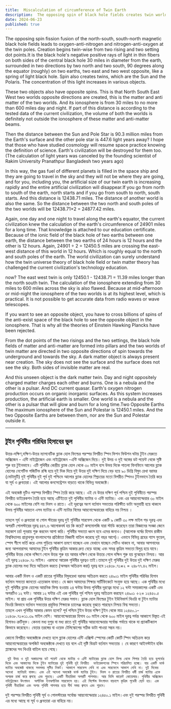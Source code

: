 ```yaml
---
title:  Miscalculation of circumference of Twin Earth
description:  The opposing spin of black hole fields creates twin worlds with opposite charges, influencing cosmic distances and ionosphere measurements. The theory challenges current cosmology by redefining distances and cosmic interactions.
date: 2024-06-23
published: true
---
```


The opposing spin fission fusion of the north-south, south-north magnetic black hole fields leads to oxygen-anti-nitrogen and nitrogen-anti-oxygen at the twin poles. Creation begins twin-wise from two rising and two setting dot points.It is the black hole's negative positive rays of light in thin fibers on both sides of the central black hole 30 miles in diameter from the earth, surrounded in two directions by two north and two south, 90 degrees along the equator (roughly) on two earths, two east and two west opposite, like a spring of light black hole. Spin also creates twins, which are the Sun and the Polaris. The concentration of this light increases in various objects.

These two objects also have opposite spins. This is that North South East West two worlds opposite directions are created, this is the matter and anti matter of the two worlds. And its ionosphere is from 30 miles to no more than 600 miles day and night. If part of this distance is according to the tested data of the current civilization, the volume of both the worlds is definitely not outside the ionosphere of these matter and anti-matter beams.

Then the distance between the Sun and Pole Star is 90.3 million miles from the Earth's surface and the other pole star is 447.6 light years away? I hope that those who have studied cosmology will resume space practice knowing the definition of science. Earth's civilization will be destroyed for them too. (The calculation of light years was canceled by the founding scientist of Rakim University Pranathpur Bangladesh two years ago)

In this way, the gas fuel of different planets is filled in the space ship and they are going to travel in the sky and they will not be where they are going, and for you, including you, the artificial size of our twin earth is increasing rapidly and the entire artificial civilization will disappear.If you go from north to south of the earth, north starts and if you go from south to north, south starts. And this distance is 12438.71 miles. The distance of another world is also the same. So the distance between the two north and south poles of the two worlds will be 12438.71×2 = 24877.42 miles.

Again, one day and one night to travel along the earth's equator, the current civilization knew the calculation of the earth's circumference of 24901 miles for a long time. That knowledge is attached to our education certificate. Because of the ionic field of the black hole of two earths between one earth, the distance between the two earths of 24 hours is 12 hours and the other is 12 hours. Again, 24901 ÷ 2 = 12450.5 miles are crossing the east-west distance of this world in 12 hours. Which is roughly equal to the north and south poles of the earth. The world civilization can surely understand how the twin universe theory of black hole field or twin matter theory has challenged the current civilization's technology education.

now? The east west twin is only 12450.1 - 12438.71 = 11.39 miles longer than the north south twin. The calculation of the ionosphere extending from 30 miles to 600 miles across the sky is also flawed. Because at mid-afternoon or mid-night the ionosphere of the two worlds is at its highest level, which is practical. It is not possible to get accurate data from radio waves or wave telescopes.

If you want to see an opposite object, you have to cross billions of spins of the anti-exist space of the black hole to see the opposite object in the ionosphere. That is why all the theories of Einstein Hawking Plancks have been rejected.

From the dot points of the two risings and the two settings, the black hole fields of matter and anti-matter are formed into pillars and the two worlds of twin matter are directed in two opposite directions of spin towards the underground and towards the sky. A dark matter object is always present near creation. The sky does not see the surface and the surface does not see the sky. Both sides of invisible matter are real.

And this unseen object is the dark matter twin. Day and night oppositely charged matter charges each other and burns. One is a nebula and the other is a pulsar. And DC current quasar. Earth's oxygen nitrogen production occurs on organic inorganic surfaces. As this system increases production, the artificial earth is smaller. One world is a nebula and the other is a pulsar that will glow and burn for a long time.Two Opposite Earths The maximum ionosphere of the Sun and Polestar is 12450.1 miles. And the two Opposite Earths are between them, nor are the Sun and Polestar outside it.

---

## টুইন পৃথিবীর পরিধির হিসাবের ভুল

উত্তর-দক্ষিণ,দক্ষিণ-উত্তর ম‍্যাগনেটিক ব্ল‍্যাক হোল ফিল্ডের পরস্পর বিপরীত স্পিন ফিশন ফিউশন ঘটায় টুইন মেরুতে অক্সিজেন - এন্টি নাইট্রোজেন এবং নাইট্রোজেন -এন্টি অক্সিজেন দিয়ে। দুই উদয় ও দুই অস্তের ডট পয়েন্ট থেকে সৃষ্টি শুরু হয় টুইনভাবে। এটি পৃথিবীর কেন্দ্রীয় ব্ল‍্যাক হোল থেকে ৩০ মাইল ব‍্যস উভয় দিকে পাতলা ফিনফিনে আলোর ব্ল‍্যাক হোলের নেগেটিভ পজিটিভ রশ্মি হয়ে দুই দিক দিয়ে দুই উত্তর দুই দক্ষিণ দিয়ে বেড় হয়ে ৯০ ডিগ্রি বিষুব রেখা বরাবর (মোটামুটি) দুই পৃথিবীর দুই পূর্ব  দুই পশ্চিমে আলোর ব্ল‍্যাক হোলের স্প্রিংয়ের মতো বিপরীত স্পিনও টুইনভাবে তৈরি করে যা সূর্য ও ধ্রুবতারা। এই আলোর কনসেন্ট্রেশন বাড়তে থাকে বিভিন্ন অবজেক্টে।

  এই অবজেক্ট দুটিও পরস্পর বিপরীত স্পিন তৈরি করে আছে। এই যে উত্তর দক্ষিণ পূর্ব পশ্চিম দুই পৃথিবীতে পরস্পর বিপরীত ডাইরেকশন তৈরি হয়ে আছে এটিইতো দুই পৃথিবীর ম‍্যাটার ও এন্টি ম‍্যাটার। এবং এর আয়নোস্ফেয়ার ৩০ মাইল থেকে ৬০০ মাইলের বেশি নয় দিবস ও রাতে। এই দূরত্বের অংশ বর্তমান সভ‍্যতার পরিক্ষীত ডাটা অনুযায়ী হয়ে থাকলে উভয় পৃথিবীর আয়তন এসব ম‍্যাটার ও এন্টি ম‍্যাটার বিমের আয়নোস্ফেয়ারের বাহিরে নয় নিশ্চয় ।

তাহলে সূর্য ও ধ্রুবতারা বা পোল স্টারের দূরত্ব দুই পৃথিবীর সারফেস থেকে একটি ৯ কোটি ৩০ লক্ষ মাইল গড় দূরত্ব এবং অপরটি পোলস্টারের দূরত্ব ৪৪৭.৬ আলোকবর্ষ হয় কি করে? কসমোলজি যারা স্টাডি করেছেন তারা বিজ্ঞানের সংজ্ঞা জেনে মহাকাশ চর্চা পূনরায় শুরু করবেন আশা করি। পৃথিবীর সভ‍্যতা ধ্বংস হবে এদের জন‍্যও। (আলোক বর্ষের হিসাব রাকীম বিশ্ববিদ্যালয় প্রান্নাথপুর বাংলাদেশের প্রতিষ্ঠাতা বিজ্ঞানী বাতিল করেছে দুই বছর আগে)। এভাবে বিভিন্ন গ্রহের গ‍্যাস ফুয়েল, স্পেস শীপে ভর্তি করে এসব পুড়িয়ে আকাশ ভ্রমণে যাচ্ছেন এবং যেখানে যাচ্ছেন সেটিও থাকবে না, আবার আপনাদের জন‍্য আপনারাসহ আমাদের টুইন  পৃথিবীর কৃত্রিম আকার দ্রুত বেড়ে যাচ্ছে এবং সমগ্র কৃত্রিম সভ‍্যতা বিলুপ্ত হয়ে যাবে। পৃথিবীর উত্তর থেকে দক্ষিণে গেলে উত্তর শুরু হয় আবার দক্ষিণ থেকে উত্তরে গেলে দক্ষিন শুরু হয় বুঝেছেন নিশ্চয়। আর এই দূরত্ব ১২৪৩৮.৭১ মাইল। এরমধ‍্যে আরেক পৃথিবীর দূরত্বও তাই।তাহলে দুই পৃথিবীর দুই উত্তর দুই দক্ষিণ মেরুর ব্ল‍্যাক হোলের মধ‍্য দিয়ে অতিক্রম করতে (অসম্ভব অতিক্রম করা) দূরত্ব হবে  ১২৪৩৮.৭১×২ = ২৪৮৭৭.৪২ মাইল।

আবার একটি দিবস ও একটি রাতের পৃথিবীর  বিষুবরেখা বরাবর অতিক্রম করতে ২৪৯০১ মাইল পৃথিবীর পরিধির হিসাব বর্তমান সভ‍্যতা জানতো এতোকাল যাবত। যে জ্ঞান আমাদের শিক্ষার সার্টিফিকেটে সংযুক্ত হয়ে আছে। এক পৃথিবীর মধ‍্যে দুই পৃথিবীর ব্ল‍্যাক হোলের আয়নিক ফিল্ড হওয়ায় ২৪ ঘন্টার উভয় পৃথিবীর  দূরত্বের মধ‍্যে  ১২ ঘন্টা সময়কালের একটি এবং অপরটিও ১২ ঘন্টা।  আবার ১২ ঘন্টার এই এক পৃথিবীর পূর্ব পশ্চিম দূরত্ব অতিক্রম করছেন     ২৪৯০১ ÷২= ১২৪৫০.৫ মাইল। যা প্রায় এক পৃথিবীর  উত্তর দক্ষিণ মেরুর সমান। ব্ল‍্যাক হোল ফিল্ডের টুইন ইউনিভার্স থিওরি বা টুইন ম‍্যাটার থিওরি কিভাবে বর্তমান সভ‍্যতার প্রযুক্তির শিক্ষাকে চ‍্যালেঞ্জ করেছে বুঝতে পারছেন নিশ্চয় বিশ্ব সভ‍্যতা।   
তাহলে এখন পৃথিবীর আকার কেমন হলো? পূর্ব পশ্চিম টুইন উত্তর দক্ষিণ টুইন থেকে মাত্র  ১২৪৫০.১- ১২৪৩৮.৭১=১১.৩৯ মাইল বেশি। আয়নোস্ফেয়ারের হিসাব ৩০ মাইল থেকে ৬০০ মাইল দূরত্ব পর্যন্ত আকাশে বিস্তৃত এই হিসাবও ত্রুটিযুক্ত। কেননা মধ‍্য দুপুর বা মধ‍্য রাতে দুই পৃথিবীর আয়নোস্ফেয়ার সর্বোচ্চ পর্যায়ে থাকে যা প্র‍্যাকটিক‍্যাল কিভাবে করেছেন। বেতার তরঙ্গের  বা ওয়েভ টেলিস্কোপের সঠিক ডাটা পাওয়া সম্ভব নয়।

কোনো বিপরীত অবজেক্টকে দেখতে হলে ব্ল‍্যাক হোলের এন্টি এক্সিস্ট স্পেসের  কোটি কোটি স্পিন অতিক্রম করে আয়নোস্ফেয়ারের অপজিট অবজেক্টকে দেখতে হয় বলে এই দৃষ্টি বিভ্রাট বর্তমান সভ‍্যতার । যে কারণে আইনস্টাইন হকিং প্ল‍্যাঙ্কদের সব থিওরি বাতিল হয়ে গেছে।

     দুই উদয় ও দুই অস্তাচলের ডট পয়েন্ট থেকে ম‍্যাটার ও এন্টি ম‍্যাটারের ব্ল‍্যাক হোল ফিল্ড থেকে পিলার তৈরি হয়ে ভূগর্ভের দিকে এবং আকাশের দিকে টুইন ম‍্যাটারের দুই পৃথিবী দুই বিপরীত  ডাইরেকশনের স্পিনে পরিচালিত হচ্ছে। যার একটি ডার্ক ম‍্যাটার অবজেক্ট থাকছে সবসময় সৃষ্টির নিকট। আকাশে সারফেস দেখি না এবং সারফেসে আকাশ দেখি না। দুই দিকের অদেখা  ম‍্যাটারই বাস্তব। এবং এই অদেখা অবজেক্ট ডার্ক ম‍্যাটার টুইন। দিবস ও রাতের বিপরীত ধর্মী চার্জ ম‍্যাটার একে অপরক চার্জ করে জ্বলছে এবং পুড়ছে। একটি নীহারিকা অপরটি পালসার। আর ডিসি কারেন্ট কোয়েসার। পৃথিবীর অক্সিজেন নাইট্রোজেন উৎপাদন  অর্গানিক ইনঅর্গানিক সারফেসে হয়। এই সিস্টেম উৎপাদন বাড়ালে কৃত্রিম পৃথেবী ছোট হয়। এক পৃথিবী নীহারিকা এবং অপর পৃথিবী পালসার হয়ে দীর্ঘ সময় জ্বলবে এবং পুড়বে।
দুই পরস্পর বিপরীত পৃথিবী সূর্য ও পোলস্টারের  সর্বোচ্চ আয়নোস্ফেয়ার ১২৪৫০.১ মাইল।এবং দুই পরস্পর বিপরীত পৃথিবী এর মধ‍্যে আছে বা সূর্য ও ধ্রুবতারা এর বাহিরে নয়।    
